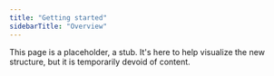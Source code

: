 ```yaml
---
title: "Getting started"
sidebarTitle: "Overview"
---
```


This page is a placeholder, a stub. It's here to help visualize the new structure, but it is temporarily devoid of content.
